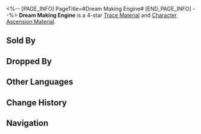 <%-- [PAGE_INFO]
PageTitle=#Dream Making Engine#
[END_PAGE_INFO] --%>
{{Item Infobox
|title       = Dream Making Engine
|id          = 114003
|image       = Item Dream Making Engine.png
|type        = 
|invCategory = Upgrade Materials
|rarity      = 4
|effect      = An energy core for Dreamscape creations. Advanced material used for enhancement.
|description = A dream-building device that constructs fantasies and grants souls to Dreamscape creations.
|source1     = Dreamjolt Troupe at Equilibrium Level 4 or higher
|source2     = [[Omni-Synthesizer]] &mdash; Material Synthesis
|source3     = Simulated Universe enemies
|source4     = [[Omni-Synthesizer]] &mdash; Material Exchange
}}
{{Description|1=''"If this device malfunctions... try to wake up before you descend into a nightmare, my friend."''}}
'''Dream Making Engine''' is a 4-star [[Trace Material]] and [[Character Ascension Material]].

==Sold By==
{{Shop Availability}}

==Dropped By==
{{Dropped By}}

==Other Languages==
{{Other Languages
|en   = Dream Making Engine
|zhs  = 造梦马达
|zht  = 造夢馬達
|ja   = ドリームメイキングモーター
|ko   = 꿈 제조 모터
|es   = Motor creasueños
|fr   = Moteur de création des rêves
|ru   = Двигатель снов
|th   = Dream Making Engine
|vi   = Động Cơ Tạo Giấc Mơ
|de   = Traummaschine
|id   = Dream Making Engine
|pt   = Motor de Geração de Sonhos
}}

==Change History==
{{Change History|2.0}}

==Navigation==
{{Upgrade Material Navbox}}
